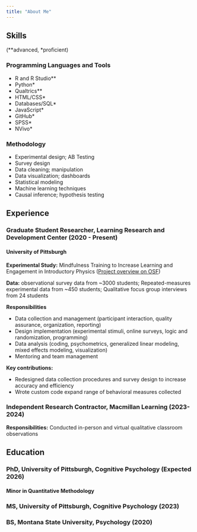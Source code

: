 ```yaml
---
title: "About Me"
---
```


## Skills

(\*\*advanced, \*proficient)


::::: grid
::: g-col-6
### Programming Languages and Tools

-   R and R Studio\*\*
-   Python\*
-   Qualtrics\*\*
-   HTML/CSS\*
-   Databases/SQL\*
-   JavaScript\*
-   GitHub\*
-   SPSS\*
-   NVivo\*
:::

::: g-col-6
### Methodology

-   Experimental design; AB Testing
-   Survey design
-   Data cleaning; manipulation
-   Data visualization; dashboards
-   Statistical modeling
-   Machine learning techniques
-   Causal inference; hypothesis testing
:::
:::::


## Experience

:::: about_section
### Graduate Student Researcher, Learning Research and Development Center (2020 - Present)

#### University of Pittsburgh

::: indent
**Experimental Study:** Mindfulness Training to Increase Learning and Engagement in Introductory Physics ([Project overview on OSF]())

**Data:** observational survey data from \~3000 students; Repeated-measures experimental data from \~450 students; Qualitative focus group interviews from 24 students

**Responsibilities**

-   Data collection and management (participant interaction, quality assurance, organization, reporting)
-   Design implementation (experimental stimuli, online surveys, logic and randomization, programming)
-   Data analysis (coding, psychometrics, generalized linear modeling, mixed effects modeling, visualization)
-   Mentoring and team management

**Key contributions:**

-   Redesigned data collection procedures and survey design to increase accuracy and efficiency
-   Wrote custom code expand range of behavioral measures collected
:::
::::

:::: about_section
### Independent Research Contractor, Macmillan Learning (2023-2024)

::: indent
**Responsibilities:** Conducted in-person and virtual qualitative classroom observations
:::
::::

## Education

::: about_section

### PhD, University of Pittsburgh, Cognitive Psychology (Expected 2026)
#### Minor in Quantitative Methodology

:::

::: about_section

### MS, University of Pittsburgh, Cognitive Psychology (2023)

:::

::: about_section

### BS, Montana State University, Psychology (2020)

:::

